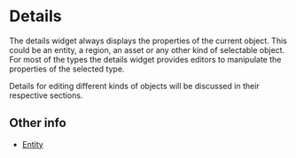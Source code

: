 # Details

The details widget always displays the properties of the current object.
This could be an entity, a region, an asset or any other kind of selectable object.
For most of the types the details widget provides editors to manipulate the properties of the selected type.

Details for editing different kinds of objects will be discussed in their respective sections.

## Other info

- [Entity](../entity)
